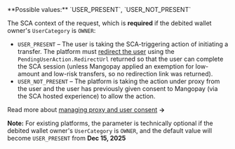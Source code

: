 <ParamField body="ScaContext" type="string">
**Possible values:** `USER_PRESENT`, `USER_NOT_PRESENT`

The SCA context of the request, which is **required** if the debited wallet owner's `UserCategory` is `OWNER`:
- `USER_PRESENT` – The user is taking the SCA-triggering action of initiating a transfer. The platform must [redirect the user](/guides/sca/session) using the `PendingUserAction.RedirectUrl` returned so that the user can complete the SCA session (unless Mangopay applied an exemption for low-amount and low-risk transfers, so no redirection link was returned).
- `USER_NOT_PRESENT` – The platform is taking the action under proxy from the user and the user has previously given consent to Mangopay (via the SCA hosted experience) to allow the action.

Read more about [managing proxy and user consent](/guides/sca/proxy-management) **&rarr;**

**Note:** For existing platforms, the parameter is technically optional if the debited wallet owner's `UserCategory` is `OWNER`, and the default value will become `USER_PRESENT` from **Dec 15, 2025**
</ParamField>